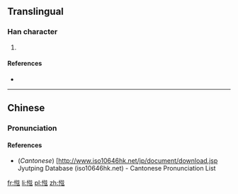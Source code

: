 ==Translingual==

===Han character===
{{Han char|rn=61|rad=心|as=08|sn=11|four=9003<sub>2</sub>|canj=心弓卜戈 (PNYI)|ids=⿰[[忄]][[弦]]}}

# {{defn|Han|sort=心08}}

====References====
* {{Han ref|kx=0392.090|dkj=10754|hdz=42319.100|uh=60E4|ud=24804|bh=D55A|bd=54618}}

----

==Chinese==
{{zh-hanzi-box|[[x]]}}

===Pronunciation===
{{zh-pron
|m=jiān
|c=gin1
|mc=
|oc=y
|cat=
}}

====References====
* (''Cantonese'') [http://www.iso10646hk.net/jp/document/download.jsp Jyutping Database (iso10646hk.net) - Cantonese Pronunciation List

[[fr:惤]]
[[li:惤]]
[[pl:惤]]
[[zh:惤]]